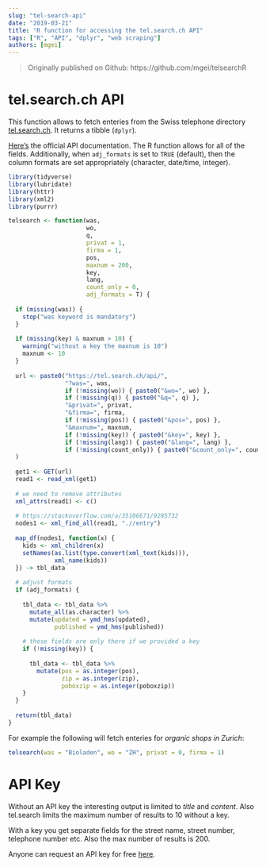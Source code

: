 ```yaml
---
slug: "tel-search-api"
date: "2019-03-21"
title: "R function for accessing the tel.search.ch API"
tags: ["R", "API", "dplyr", "web scraping"]
authors: [mgei]
---
```


> Originally published on Github: https://github.com/mgei/telsearchR

# tel.search.ch API

This function allows to fetch enteries from the Swiss telephone directory [tel.search.ch](https://tel.search.ch/index.en.html). It returns a tibble (`dplyr`).

[Here's](https://tel.search.ch/api/help.en.html) the official API documentation. The R function allows for all of the fields. Additionally, when `adj_formats` is set to `TRUE` (default), then the column formats are set appropriately (character, date/time, integer).

```r
library(tidyverse)
library(lubridate)
library(httr)
library(xml2)
library(purrr)

```

```r

telsearch <- function(was,
                      wo,
                      q,
                      privat = 1,
                      firma = 1,
                      pos,
                      maxnum = 200,
                      key,
                      lang,
                      count_only = 0,
                      adj_formats = T) {
  
  if (missing(was)) {
    stop("was keyword is mandatory")
  }
  
  if (missing(key) & maxnum > 10) {
    warning("without a key the maxnum is 10")
    maxnum <- 10
  }
  
  url <- paste0("https://tel.search.ch/api/",
                "?was=", was, 
                if (!missing(wo)) { paste0("&wo=", wo) },
                if (!missing(q)) { paste0("&q=", q) },
                "&privat=", privat,
                "&firma=", firma,
                if (!missing(pos)) { paste0("&pos=", pos) },
                "&maxnum=", maxnum,
                if (!missing(key)) { paste0("&key=", key) },
                if (!missing(lang)) { paste0("&lang=", lang) },
                if (!missing(count_only)) { paste0("&count_only=", count_only) }
  )
  
  get1 <- GET(url)
  read1 <- read_xml(get1)
  
  # we need to remove attributes
  xml_attrs(read1) <- c()
  
  # https://stackoverflow.com/a/35106671/9285732
  nodes1 <- xml_find_all(read1, ".//entry")
  
  map_df(nodes1, function(x) {
    kids <- xml_children(x)
    setNames(as.list(type.convert(xml_text(kids))), 
             xml_name(kids))
  }) -> tbl_data
  
  # adjust formats
  if (adj_formats) {
    
    tbl_data <- tbl_data %>% 
      mutate_all(as.character) %>% 
      mutate(updated = ymd_hms(updated),
             published = ymd_hms(published))
    
    # these fields are only there if we provided a key
    if (!missing(key)) {
      
      tbl_data <- tbl_data %>%
        mutate(pos = as.integer(pos),
               zip = as.integer(zip),
               poboxzip = as.integer(poboxzip))
    }
  }
  
  return(tbl_data)
}
```

For example the following will fetch enteries for *organic shops in Zurich*:

```r
telsearch(was = "Bioladen", wo = "ZH", privat = 0, firma = 1)
```

# API Key

Without an API key the interesting output is limited to *title* and *content*. Also tel.search limits the maximum number of results to 10 without a key.

With a key you get separate fields for the street name, street number, telephone number etc. Also the max number of results is 200.

Anyone can request an API key for free [here](https://tel.search.ch/api/getkey.html).
